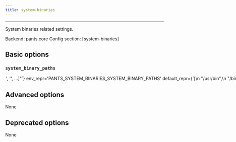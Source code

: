 ```yaml
---
title: system-binaries
---
```



---


System binaries related settings.

Backend: <span className="color--primary">pants.core</span>
Config section: <span className="color--primary">[system-binaries]</span>

<span className={styles.options}>

## Basic options


### `system_binary_paths`

<Option
  cli_repr={`--system-binaries-system-binary-paths="['<str>', '<str>', ...]"`}
  env_repr='PANTS_SYSTEM_BINARIES_SYSTEM_BINARY_PATHS'
  default_repr={`[\n  "/usr/bin",\n  "/bin",\n  "/usr/local/bin",\n  "/opt/homebrew/bin"\n]`}
  target_field_name='system_binaries_system_binary_paths'
>

The PATH value that will searched for executables.

The special string `"<PATH>"` will expand to the contents of the PATH env var.

</Option>

## Advanced options

None

## Deprecated options

None


</span>